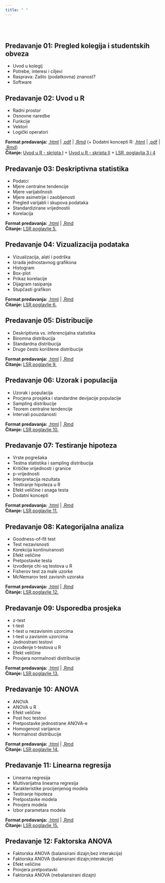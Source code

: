 ```yaml
---
title: " "
---
```


<br>
<br>

## Predavanje 01: Pregled kolegija i studentskih obveza

- Uvod u kolegij
- Potrebe, interesi i ciljevi
- Rasprava: Zašto (podatkovna) znanost?
- Software 
    
    
## Predavanje 02: Uvod u R


- Radni prostor
- Osnovne naredbe
- Funkcije
- Vektori
- Logički operatori


<b>Format predavanja:</b> <a href="https://github.com/BrbanMiro/WebStatistika/blob/main/Moduli/01_UVOD.Rmd">.html</a> | <a href="https://github.com/BrbanMiro/WebStatistika/blob/main/Moduli/01_UVOD.pdf">.pdf</a> | <a href="https://github.com/BrbanMiro/WebStatistika/blob/main/Moduli/02_UVOD_U_R.Rmd">.Rmd</a> (+ Dodatni koncepti R: <a href="https://github.com/BrbanMiro/WebStatistika/blob/main/Moduli/02_DODATNI_KONCEPTI_R.html">.html</a> | <a href="https://github.com/BrbanMiro/WebStatistika/blob/main/Moduli/02_DODATNI_KONCEPTI_R.pdf">.pdf</a> | <a href="https://github.com/BrbanMiro/WebStatistika/blob/main/Moduli/02_DODATNI_KONCEPTI_R.Rmd">.Rmd</a>)
<br><b>Čitanje: </b><a href="https://www.srce.unizg.hr/files/srce/docs/edu/R/s720_polaznik.pdf">Uvod u R - skripta I</a> + </b><a href="https://cran.r-project.org/doc/contrib/Kasum+Legovic-UvodUr.pdf">Uvod u R - skripta II</a> + </b><a href="https://learningstatisticswithr.com/lsr-0.6.pdf">LSR, poglavlja 3 i 4</a>



## Predavanje 03: Deskriptivna statistika



- Podatci
- Mjere centralne tendencije
- Mjere varijabilnosti
- Mjere asimetrije i zaobljenosti
- Pregled varijabli i skupova podataka
- Standardizirane vrijednostii
- Korelacija


<b>Format predavanja:</b>  <a href="/Moduli/03_DESKRIPTIVNA_STATISTIKA_xar.html">.html</a> | <a href="/Moduli/03_DESKRIPTIVNA_STATISTIKA_xar.Rmd">.Rmd</a>
<br><b>Čitanje: </b><a href="https://learningstatisticswithr.com/lsr-0.6.pdf">LSR,poglavlje 5.</a>


## Predavanje 04: Vizualizacija podataka


- Vizualizacija, alati i podrška 
- Izrada jednostavnog grafikona
- Histogram
- Box-plot
- Prikaz korelacije
- Dijagram rasipanja
- Stupčasti grafikon

<b>Format predavanja:</b> <a href="/Moduli/04_GRAFIKONI_I_VIZUALIZACIJE_xar.html">.html</a> | <a href="/Moduli/04_GRAFIKONI_I_VIZUALIZACIJE_xar.Rmd">.Rmd</a>
<br><b>Čitanje: </b><a href="https://learningstatisticswithr.com/lsr-0.6.pdf">LSR,poglavlje 6.</a>


## Predavanje 05: Distribucije


- Deskriptivna vs. inferencijalna statistika
- Binomna distribucija
- Standardna distribucija
- Druge često korištene distribucije


<b>Format predavanja:</b> <a href="/Moduli/05_VJEROJATNOST.html">.html</a> | <a href="/Moduli/05_VJEROJATNOST..Rmd">.Rmd</a>
<br><b>Čitanje: </b><a href="https://learningstatisticswithr.com/lsr-0.6.pdf">LSR,poglavlje 9.</a>


## Predavanje 06: Uzorak i populacija

- Uzorak i populacija
- Procjena prosjeka i standardne devijacije populacije
- Sampling distribucije
- Teorem centralne tendencije
- Intervali pouzdanosti

<b>Format predavanja:</b> <a href="/Moduli/06_UZORAK_POPULACIJA.html">.html</a> | <a href="/Moduli/06_UZORAK_POPULACIJA.Rmd">.Rmd</a>
<br><b>Čitanje: </b><a href="https://learningstatisticswithr.com/lsr-0.6.pdf">LSR,poglavlje 10.</a>


## Predavanje 07: Testiranje hipoteza


- Vrste pogrešaka
- Testna statistika i sampling distribucija
- Kritičke vrijednosti i granice
- p-vrijednosti
- Interpretacija rezultata
- Testiranje hipoteza u R
- Efekt veličine i snaga testa
- Dodatni koncepti

<b>Format predavanja:</b> <a href="/Moduli/07_HIPOTEZE.html">.html</a> | <a href="/Moduli/07_HIPOTEZE.Rmd">.Rmd</a>
<br><b>Čitanje: </b><a href="https://learningstatisticswithr.com/lsr-0.6.pdf">LSR,poglavlje 11.</a>


## Predavanje 08: Kategorijalna analiza


- Goodness-of-fit test
- Test nezavisnosti
- Korekcija kontinuiranosti
- Efekt veličine
- Pretpostavke testa
- Izvođenje chi-sq testova u R
- Fisherov test za male uzorke
- McNemarov test zavisnih uzoraka


<b>Format predavanja:</b> <a href="/Moduli/08_KATEGORIJALNA_ANALIZA.html">.html</a> | <a href="/Moduli/08_KATEGORIJALNA_ANALIZA.Rmd">.Rmd</a>
<br><b>Čitanje: </b><a href="https://learningstatisticswithr.com/lsr-0.6.pdf">LSR,poglavlje 12.</a>


## Predavanje 09: Usporedba prosjeka


- z-test
- t-test
- t-test u nezavisnim uzorcima
- t-test u zavisnim uzorcima
- Jednostrani testovi
- Izvođenje t-testova u R
- Efekt veličine
- Provjera normalnosti distribucije



<b>Format predavanja:</b> <a href="/Moduli/09_USPOREDBA_PROSJEKA.html">.html</a> | <a href="/Moduli/09_USPOREDBA_PROSJEKA.Rmd">.Rmd</a>
<br><b>Čitanje: </b><a href="https://learningstatisticswithr.com/lsr-0.6.pdf">LSR,poglavlje 13.</a>


## Predavanje 10: ANOVA


- ANOVA
- ANOVA u R
- Efekt veličine
- Post hoc testovi
- Pretpostavke jednostrane ANOVA-e
- Homogenost varijance
- Normalnost distribucije



<b>Format predavanja:</b> <a href="/Moduli/10_ANOVA.html">.html</a> | <a href="/Moduli/10_ANOVA.Rmd">.Rmd</a>
<br><b>Čitanje: </b><a href="https://learningstatisticswithr.com/lsr-0.6.pdf">LSR,poglavlje 14.</a>


## Predavanje 11: Linearna regresija


- Linearna regresija
- Multivarijatna linearna regresija
- Karakteristike procijenjenog modela
- Testiranje hipoteza
- Pretpostavke modela
- Provjera modela
- Izbor parametara modela

<b>Format predavanja:</b> <a href="/Moduli/11_REG.html">.html</a> | <a href="/Moduli/11_REG.Rmd">.Rmd</a>
<br><b>Čitanje: </b><a href="https://learningstatisticswithr.com/lsr-0.6.pdf">LSR,poglavlje 15.</a>


## Predavanje 12: Faktorska ANOVA


- Faktorska ANOVA (balansirani dizajn;bez interakcija)
- Faktorska ANOVA (balansirani dizajn;interakcije)
- Efekt veličine
- Provjera pretpostavki
- Faktorska ANOVA (nebalansirani dizajn)

<br>
<br>
<br>


